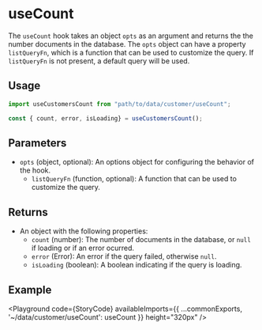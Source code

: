 
<Meta title="Entities/useCount/Docs" />

# useCount

The `useCount` hook takes an object `opts` as an argument and returns the the number documents in the database. The `opts` object can have a property `listQueryFn`, which is a function that can be used to customize the query. If `listQueryFn` is not present, a default query will be used.

## Usage

```js
import useCustomersCount from "path/to/data/customer/useCount";

const { count, error, isLoading} = useCustomersCount();
```

## Parameters

- `opts` (object, optional): An options object for configuring the behavior of the hook.
    - `listQueryFn` (function, optional): A function that can be used to customize the query.

## Returns

- An object with the following properties:
    - `count` (number): The number of documents in the database, or `null` if loading or if an error ocurred.
    - `error` (Error): An error if the query failed, otherwise `null`.
    - `isLoading` (boolean): A boolean indicating if the query is loading.

## Example

<Playground code={StoryCode} availableImports={{ ...commonExports, '~/data/customer/useCount': useCount }} height="320px" />
